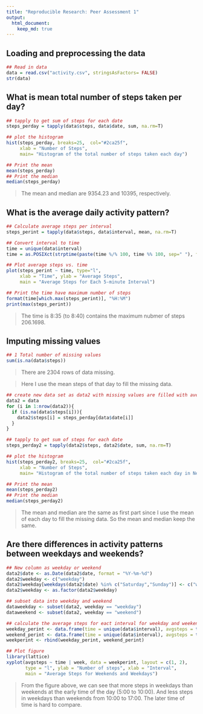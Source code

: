 ```yaml
---
title: "Reproducible Research: Peer Assessment 1"
output: 
  html_document:
    keep_md: true
---
```



## Loading and preprocessing the data
```r
## Read in data
data = read.csv("activity.csv", stringsAsFactors= FALSE)
str(data)
```


## What is mean total number of steps taken per day?
```r
## tapply to get sum of steps for each date
steps_perday = tapply(data$steps, data$date, sum, na.rm=T)

## plot the histogram
hist(steps_perday, breaks=25,  col="#2ca25f",
     xlab = "Number of Steps",
     main= "Histogram of the total number of steps taken each day")
```

```r
## Print the mean
mean(steps_perday)
## Print the median
median(steps_perday)
```

> The mean and median are 9354.23 and 10395, respectively. 

## What is the average daily activity pattern?

```r
## Calculate average steps per interval
steps_perint = tapply(data$steps, data$interval, mean, na.rm=T)

## Convert interval to time 
time = unique(data$interval)
time = as.POSIXct(strptime(paste(time %/% 100, time %% 100, sep=" "), format = "%H %M"))

## Plot average steps vs. time
plot(steps_perint ~ time, type="l",
     xlab = "Time", ylab = "Average Steps",
     main = "Average Steps for Each 5-minute Interval")

## Print the time have maximum number of steps
format(time[which.max(steps_perint)], "%H:%M")
print(max(steps_perint))
```

> The time is 8:35 (to 8:40) contains the maximum nubmer of steps 206.1698.

## Imputing missing values

```r
## 1 Total number of missing values
sum(is.na(data$steps))
```

> There are 2304 rows of data missing.

> Here I use the mean steps of that day to fill the missing data.

```r
## create new data set as data2 with missing values are filled with average of each day
data2 = data
for (i in 1:nrow(data2)){
  if (is.na(data$steps[i])){
    data2$steps[i] = steps_perday[data$date[i]]  
  }
}
```

```r
## tapply to get sum of steps for each date
steps_perday2 = tapply(data2$steps, data2$date, sum, na.rm=T)

## plot the histogram
hist(steps_perday2, breaks=25,  col="#2ca25f",
     xlab = "Number of Steps",
     main= "Histogram of the total number of steps taken each day in New dataset")
```

```r
## Print the mean
mean(steps_perday2)
## Print the median
median(steps_perday2)
```

> The mean and median are the same as first part since I use the mean of each day to fill the missing data. So the mean and median keep the same. 



## Are there differences in activity patterns between weekdays and weekends?

```r
## New column as weekday or weekend
data2$date <- as.Date(data2$date, format = "%Y-%m-%d")
data2$weekday <- c("weekday")
data2$weekday[weekdays(data2$date) %in% c("Saturday","Sunday")] <- c("weekend")
data2$weekday <- as.factor(data2$weekday)
```


```r
## subset data into weekday and weekend
dataweekday <- subset(data2, weekday == "weekday")
dataweekend <- subset(data2, weekday == "weekend")

## calculate the average steps for eact interval for weekday and weekend
weekday_perint <- data.frame(time = unique(data$interval), avgsteps = tapply(dataweekday$steps, dataweekday$interval, mean, na.rm=T), week = rep("weekday", length = length(time)))
weekend_perint <- data.frame(time = unique(data$interval), avgsteps = tapply(dataweekend$steps, dataweekend$interval, mean, na.rm=T), week = rep("weekend", length = length(time)))
weekperint <- rbind(weekday_perint, weekend_perint)

## Plot figure
library(lattice)
xyplot(avgsteps ~ time | week, data = weekperint, layout = c(1, 2), 
       type = "l", ylab = "Number of steps", xlab = "Interval",
       main = "Average Steps for Weekends and Weekdays")
```

> From the figure above, we can see that more steps in weekdays than weekends at the early time of the day (5:00 to 10:00).  And less steps in weekdays than weekends from 10:00 to 17:00.  The later time of time is hard to compare.

